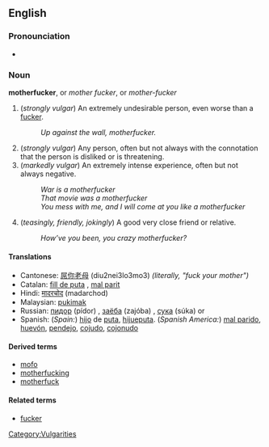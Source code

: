 ==English==
===Pronounciation===
*{{AHD|mŭth'er-fŭk'er ''or'' mŭth'ŭ-fŭk'er}}

===Noun===
'''motherfucker''', or ''mother fucker'', or ''mother-fucker''

# (''strongly vulgar'') An extremely undesirable person, even worse than a [[fucker]].
#: ''Up against the wall, motherfucker.''
# (''strongly vulgar'') Any person, often but not always with the connotation that the person is disliked or is threatening.
# (''markedly vulgar'') An extremely intense experience, often but not always negative.
#: ''War is a motherfucker''
#: ''That movie was a motherfucker''
#: ''You mess with me, and I will come at you like a motherfucker''
# (''teasingly, friendly, jokingly'') A good very close friend or relative.
#: ''How’ve you been, you crazy motherfucker?''

====Translations====
*Cantonese: [[屌你老母]] (diu2nei3lo3mo3) ''(literally, "fuck your mother")''
*Catalan: [[fill de puta]] {{m}}, [[mal parit]] {{m}}
*Hindi: [[मादरचोद]] (madarchod)
*Malaysian: [[pukimak]]
*Russian: [[пидор]] (pídor) {{m}}, [[заёба]] (zajóba) {{m}}, [[сука]] (súka) {{m}} or {{f}}
*Spanish: (''Spain:'') [[hijo]] de [[puta]], [[hijueputa]]. (''Spanish America:'') [[mal parido]], [[huevón]], [[pendejo]], [[cojudo]], [[cojonudo]]

====Derived terms====
*[[mofo]]
*[[motherfucking]]
*[[motherfuck]]

====Related terms====
*[[fucker]]

[[Category:Vulgarities]]